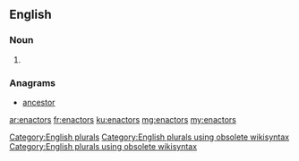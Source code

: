 ==English==

===Noun===
{{head|en}}

# {{plural of|enactor}}

===Anagrams===
* [[ancestor#English|ancestor]]

[[Category:English plurals]][[Category:English plurals using obsolete wikisyntax]][[Category:English plurals using obsolete wikisyntax]]

[[ar:enactors]]
[[fr:enactors]]
[[ku:enactors]]
[[mg:enactors]]
[[my:enactors]]
